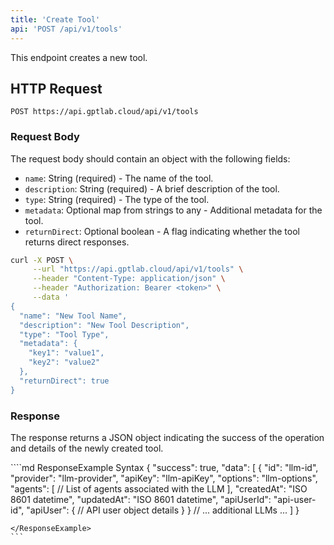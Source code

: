 ```yaml
---
title: 'Create Tool'
api: 'POST /api/v1/tools'
---
```


This endpoint creates a new tool.

## HTTP Request

`POST https://api.gptlab.cloud/api/v1/tools`

### Request Body

The request body should contain an object with the following fields:
- `name`: String (required) - The name of the tool.
- `description`: String (required) - A brief description of the tool.
- `type`: String (required) - The type of the tool.
- `metadata`: Optional map from strings to any - Additional metadata for the tool.
- `returnDirect`: Optional boolean - A flag indicating whether the tool returns direct responses.

<RequestExample>

```bash
curl -X POST \
     --url "https://api.gptlab.cloud/api/v1/tools" \
     --header "Content-Type: application/json" \
     --header "Authorization: Bearer <token>" \
     --data '
{
  "name": "New Tool Name",
  "description": "New Tool Description",
  "type": "Tool Type",
  "metadata": {
    "key1": "value1",
    "key2": "value2"
  },
  "returnDirect": true
}
```

</RequestExample>


### Response
The response returns a JSON object indicating the success of the operation and details of the newly created tool.

<ResponseExample>
````md ResponseExample Syntax
{
  "success": true,
  "data": [
    {
      "id": "llm-id",
      "provider": "llm-provider",
      "apiKey": "llm-apiKey",
      "options": "llm-options",
      "agents": [
        // List of agents associated with the LLM
      ],
      "createdAt": "ISO 8601 datetime",
      "updatedAt": "ISO 8601 datetime",
      "apiUserId": "api-user-id",
      "apiUser": {
        // API user object details
      }
    }
    // ... additional LLMs ...
  ]
}



````
</ResponseExample>
```
